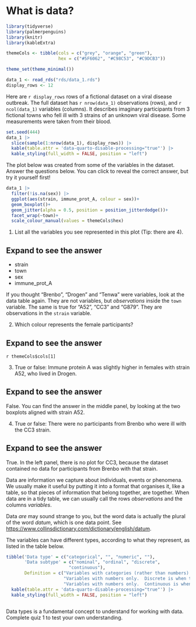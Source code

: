 # What is data?

```r
library(tidyverse)
library(palmerpenguins)
library(knitr)
library(kableExtra)

themeCols <- tibble(cols = c("grey", "orange", "green"),
                    hex = c("#5F6062", "#C98C53", "#C9DCB3"))

theme_set(theme_minimal())

```

```r
data_1 <- read_rds("rds/data_1.rds")
display_rows <- 12
```

Here are `r display_rows` rows of a fictional dataset on a viral disease outbreak.  The full dataset has `r nrow(data_1)` observations (rows), and `r ncol(data_1)` variables (columns).  It describes imaginary participants from 3 fictional towns who fell ill with 3 strains of an unknown viral disease.  Some measurements were taken from their blood.  

::: {.column-page}

```r

set.seed(444)
data_1 |> 
  slice(sample(1:nrow(data_1), display_rows)) |> 
  kable(table.attr = 'data-quarto-disable-processing="true"') |>  
  kable_styling(full_width = FALSE, position = "left")

```

:::

The plot below was created from some of the variables in the dataset.  Answer the questions below.  You can click to reveal the correct answer, but try it yourself first!

```r

data_1 |> 
  filter(!is.na(sex)) |> 
  ggplot(aes(strain, immune_prot_A, colour = sex))+
  geom_boxplot()+
  geom_jitter(alpha = 0.5, position = position_jitterdodge())+
  facet_wrap(~town)+
  scale_colour_manual(values = themeCols$hex)

```

1. List all the variables you see represented in this plot (Tip: there are 4).

::: {.callout-note collapse="true" appearance="simple"}
## Expand to see the answer

*  strain  
*  town  
*  sex  
*  immune_prot_A  

If you thought "Brenbo", "Drogen" and "Tenwa" were variables, look at the data table again.  They are not variables, but *observations* inside the `town` variable. The same is true for "A52", "CC3" and "G879".  They are observations in the `strain` variable. 

:::

2.  Which colour represents the female participants?

::: {.callout-note collapse="true" appearance="simple"}
## Expand to see the answer

`r themeCols$cols[1]`

:::

3.  True or false:  Immune protein A was slightly higher in females with strain A52, who lived in Drogen. 

::: {.callout-note collapse="true" appearance="simple"}
## Expand to see the answer

False.  You can find the answer in the middle panel, by looking at the two boxplots aligned with strain A52.

:::

4.  True or false:  There were no participants from Brenbo who were ill with the CC3 strain.  

::: {.callout-note collapse="true" appearance="simple"}
## Expand to see the answer

True.  In the left panel, there is no plot for CC3, because the dataset contained no data for participants from Brenbo with that strain.  

:::

Data are information we capture about individuals, events or phenomena.  We usually make it useful by putting it into a format that organises it, like a table, so that pieces of information that belong together, are together.  When data are in a tidy table, we can usually call the rows *observations* and the columns *variables*.  

::: {.column-margin}

Data *are* may sound strange to you, but the word data is actually the plural of the word *datum*, which is one data point. See <https://www.collinsdictionary.com/dictionary/english/datum>. 

:::

The variables can have different types, according to what they represent, as listed in the table below.

```r

tibble('Data type' = c("categorical", "", "numeric", ""),
       'Data subtype' = c("nominal", "ordinal", "discrete",
                        "continuous"),
       Definition = c("Variables with categories (rather than numbers).  Nominal is when the categories have no natural order.", "Variable with categories of things (rather than numbers).  Ordinal is when the categories have a natural order, like 'high' and 'low'.", 
                      "Variables with numbers only.  Discrete is when the numbers are whole numbers (no decimal possible), like apples or children.", 
                      "Variables with numbers only.  Continuous is when the numbers can have decimals, which can stretch to infinity.")) |> 
  kable(table.attr = 'data-quarto-disable-processing="true"') |>
  kable_styling(full_width = FALSE, position = "left")
  
```

::: {.callout-warning appearance="simple"}

Data types is a fundamental concept to understand for working with data. Complete quiz 1 to test your own understanding. 

:::


